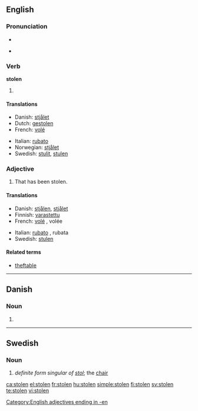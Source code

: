 {{also|stollen}}
==English==

===Pronunciation===
* {{IPA|/'stəʊlən/}}
* {{audio|en-us-stolen.ogg|Audio (US)}}
*: {{rhymes|əʊlən}}

===Verb===
'''stolen'''

# {{past participle of|[[steal]]}}

====Translations====
{{trans-top|past participle of ''to steal''}}
* Danish: [[stjålet]]
* Dutch: [[gestolen]]
* French: [[volé]]
{{trans-mid}}
* Italian: [[rubato]]
* Norwegian: [[stjålet]]
* Swedish: [[stulit]], [[stulen]]
{{trans-bottom}}

===Adjective===
{{en-adj|-}}

# That has been stolen.

====Translations====
{{trans-top|that has been stolen}}
* Danish: [[stjålen]], [[stjålet]]
* Finnish: [[varastettu]]
* French: [[volé]] {{m}}, volée {{f}}
{{trans-mid}}
* Italian: [[rubato]] {{m}}, rubata {{f}}
* Swedish: [[stulen]]
{{trans-bottom}}

====Related terms====
* [[theftable]]

[[Category:English adjectives ending in -en]]

----

==Danish==

===Noun===
{{infl|da|noun form|g=c}}

# {{form of|singular definite|stol|lang=Danish}}

----

==Swedish==

===Noun===
{{infl|sv|noun}}

# ''definite form singular of [[stol]]'';  the [[chair]]

[[ca:stolen]]
[[el:stolen]]
[[fr:stolen]]
[[hu:stolen]]
[[simple:stolen]]
[[fi:stolen]]
[[sv:stolen]]
[[te:stolen]]
[[vi:stolen]]